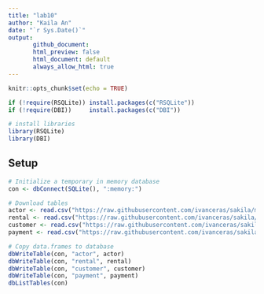 ```yaml
---
title: "lab10"
author: "Kaila An"
date: "`r Sys.Date()`"
output: 
       github_document:
       html_preview: false
       html_document: default
       always_allow_html: true
---
```


```r
knitr::opts_chunk$set(echo = TRUE)
```

```r
if (!require(RSQLite)) install.packages(c("RSQLite"))
if (!require(DBI))     install.packages(c("DBI"))
```

```r
# install libraries
library(RSQLite)
library(DBI)
```


## Setup

```r
# Initialize a temporary in memory database
con <- dbConnect(SQLite(), ":memory:")

# Download tables
actor <- read.csv("https://raw.githubusercontent.com/ivanceras/sakila/master/csv-sakila-db/actor.csv")
rental <- read.csv("https://raw.githubusercontent.com/ivanceras/sakila/master/csv-sakila-db/rental.csv")
customer <- read.csv("https://raw.githubusercontent.com/ivanceras/sakila/master/csv-sakila-db/customer.csv")
payment <- read.csv("https://raw.githubusercontent.com/ivanceras/sakila/master/csv-sakila-db/payment_p2007_01.csv")

# Copy data.frames to database
dbWriteTable(con, "actor", actor)
dbWriteTable(con, "rental", rental)
dbWriteTable(con, "customer", customer)
dbWriteTable(con, "payment", payment)
dbListTables(con)
```






